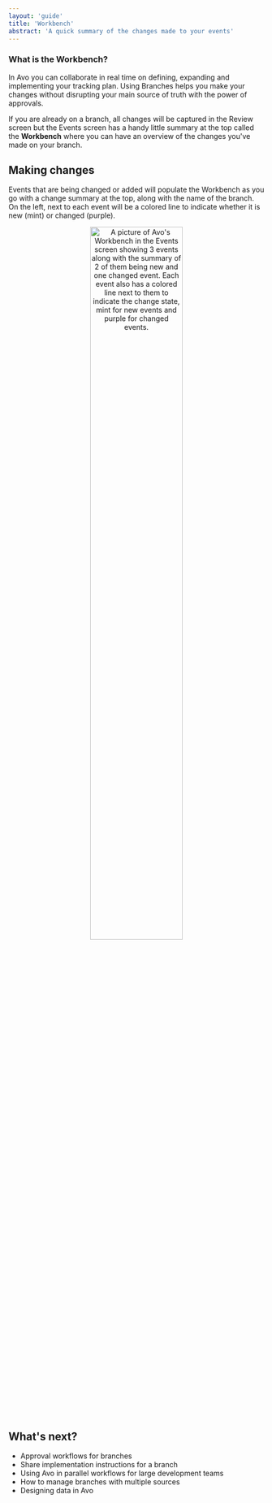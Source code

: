 ```yaml
---
layout: 'guide'
title: 'Workbench'
abstract: 'A quick summary of the changes made to your events'
---
```



### What is the Workbench?

In Avo you can collaborate in real time on defining, expanding and implementing your tracking plan. Using <Link passHref href="/workspace/branches"><a>Branches</a></Link> helps you make your changes without disrupting your main source of truth with the power of approvals.

If you are already on a branch, all changes will be captured in the <Link passHref href="/workflow/review"><a>Review screen</a></Link> but the Events screen has a handy little summary at the top called the **Workbench** where you can have an overview of the changes you've made on your branch.

## Making changes

Events that are being changed or added will populate the Workbench as you go with a change summary at the top, along with the name of the branch. On the left, next to each event will be a colored line to indicate whether it is new (mint) or changed (purple).

<center>
  <img
    width="60%"
    src={require('../../../images/workflow/workbench/workbench.png')}
    alt="A picture of Avo's Workbench in the Events screen showing 3 events along with the summary of 2 of them being new and one changed event. Each event also has a colored line next to them to indicate the change state, mint for new events and purple for changed events."
  />
</center>

## What's next?

- <Link passHref href="/workspace/approval-workflows">
    <a>Approval workflows for branches</a>
  </Link>
- <Link passHref href="/workspace/code-changes">
    <a>Share implementation instructions for a branch</a>
  </Link>
- <Link passHref href="/implementation/avo-and-git">
    <a>Using Avo in parallel workflows for large development teams</a>
  </Link>
- <Link passHref href="/data-design/multiple-sources-on-avo-branches">
    <a>How to manage branches with multiple sources</a>
  </Link>
- <Link passHref href="/data-design/start-data-design">
    <a>Designing data in Avo</a>
  </Link>
